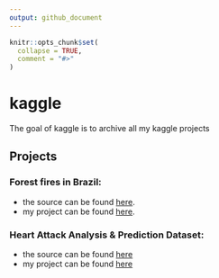 ```yaml
---
output: github_document
---
```


<!-- README.md is generated from README.Rmd. Please edit that file -->

```r
knitr::opts_chunk$set(
  collapse = TRUE,
  comment = "#>"
)
```

# kaggle

<!-- badges: start -->
<!-- badges: end -->

The goal of kaggle is to archive all my kaggle projects


## Projects


### Forest fires in Brazil:
    
  - the source can be found [here](https://www.kaggle.com/gustavomodelli/forest-fires-in-brazil).
  - my project can be found [here](https://talesgomes27.github.io/kaggle/kaggle/forest-fires-in-brazil/Forest_fires_in_Brazil.html).
      
### Heart Attack Analysis & Prediction Dataset:

  - the source can be found [here](https://www.kaggle.com/rashikrahmanpritom/heart-attack-analysis-prediction-dataset)
  - my project can be found [here](https://talesgomes27.github.io/kaggle/kaggle/heart-attack-analysis/heart_attack_analysis.html)
